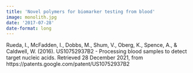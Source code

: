 ```yaml
---
title: 'Novel polymers for biomarker testing from blood'
image: monolith.jpg
date: '2017-07-28'
date-format: long
---
```


Rueda, I., McFadden, I., Dobbs, M., Shum, V., Oberg, K., Spence, A., & Caldwell, W. (2016). US10752937B2 - Processing blood samples to detect target nucleic acids. Retrieved 28 December 2021, from https://patents.google.com/patent/US10752937B2